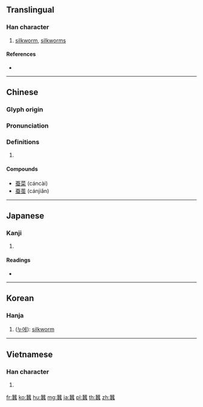 {{character info/new}}
{{also|蠺|蚕}}
==Translingual==

===Han character===
{{Han char|rn=142|rad=虫|as=18|sn=24|four=11136|canj=MUALI|ids=⿳⿰旡旡日䖵}}

# [[silkworm]], [[silkworms]]

====References====
* {{Han ref|kx=1103.330|dkj=33890|dj=1566.340|hdz=42908.110|uh=8836|ud=34870|bh=C5FA|bd=50682}}

----

==Chinese==
{{zh-forms|s=蚕}}

===Glyph origin===
{{Han etym}}

===Pronunciation===
{{zh-pron
|m=cán
|c=caam4
|h=pfs=
|md=
|mn=chhâm/thâm
|w=
|mc=y
|oc=y
|cat=
}}

===Definitions===
{{zh-hanzi}}

# {{rfdef|lang=zh}}

====Compounds====
* [[蚕菜]] (cáncài)
* [[蚕茧]] (cánjiǎn)

----

==Japanese==

===Kanji===
{{ja-kanji|grade=|rs=虫18|style=ky|shin=蚕}}

# {{defn|lang=ja|sort=虫18}}

====Readings====
* {{ja-readings|goon=[[ぞん]] (zon), [[てん]] (ten)|kanon=[[さん]] (san), [[てん]] (ten)|kun=[[かいこ]] (kaiko)}}

----

==Korean==

===Hanja===
{{ko-hanja|hangeul=잠|eumhun=|rv=jam|mr=cham|y=cam}}

# ([[누에]]): [[silkworm]]

----

==Vietnamese==

===Han character===
{{vi-hantu|[[tàm]], [[tằm]]|rs=虫18}}

# {{defn|lang=vi|sort=虫18}}

[[fr:蠶]]
[[ko:蠶]]
[[hu:蠶]]
[[mg:蠶]]
[[ja:蠶]]
[[pl:蠶]]
[[th:蠶]]
[[zh:蠶]]